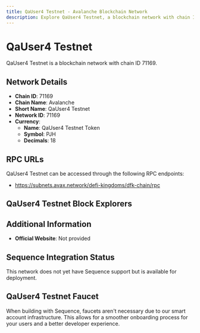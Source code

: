 ```yaml
--- 
title: QaUser4 Testnet - Avalanche Blockchain Network
description: Explore QaUser4 Testnet, a blockchain network with chain ID 71169. Learn about its native currency, QaUser4 Testnet Token, and how to interact with the network.
---
```


# QaUser4 Testnet

QaUser4 Testnet is a blockchain network with chain ID 71169.

## Network Details

- **Chain ID**: 71169
- **Chain Name**: Avalanche
- **Short Name**: QaUser4 Testnet
- **Network ID**: 71169
- **Currency**: 
  - **Name**: QaUser4 Testnet Token
  - **Symbol**: PJH
  - **Decimals**: 18

## RPC URLs

QaUser4 Testnet can be accessed through the following RPC endpoints:

- https://subnets.avax.network/defi-kingdoms/dfk-chain/rpc

## QaUser4 Testnet Block Explorers



## Additional Information

- **Official Website**: Not provided

## Sequence Integration Status

This network does not yet have Sequence support but is available for deployment.

## QaUser4 Testnet Faucet

When building with Sequence, faucets aren't necessary due to our smart account infrastructure. This allows for a smoother onboarding process for your users and a better developer experience.
